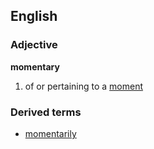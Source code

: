 ==English==

===Adjective===
'''momentary'''
# of or pertaining to a [[moment]]

===Derived terms===
*[[momentarily]]